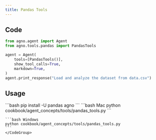 ```yaml
---
title: Pandas Tools
---
```


## Code

```python cookbook/agent_concepts/tools/pandas_tools.py
from agno.agent import Agent
from agno.tools.pandas import PandasTools

agent = Agent(
    tools=[PandasTools()],
    show_tool_calls=True,
    markdown=True,
)
agent.print_response("Load and analyze the dataset from data.csv")
```

## Usage

<Steps>
  <Snippet file="create-venv-step.mdx" />

  <Step title="Install libraries">
    ```bash
    pip install -U pandas agno
    ```
  </Step>

  <Step title="Run Agent">
    <CodeGroup>
    ```bash Mac
    python cookbook/agent_concepts/tools/pandas_tools.py
    ```

    ```bash Windows
    python cookbook/agent_concepts/tools/pandas_tools.py
    ```
    </CodeGroup>
  </Step>
</Steps>